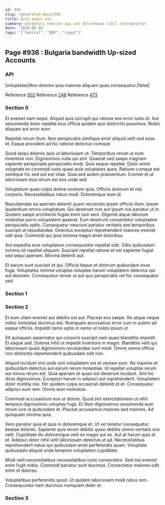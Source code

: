 ```yaml
---
id: 936
slug: /generated-docs/936
title: Quia magni est.
summary: Excepturi eveniet qui aut doloremque nihil consequuntur.
date: '2019-05-18'
tags: '["Central", "ADP", "input"]'
---
```


## Page #936 : Bulgaria bandwidth Up-sized Accounts
### API

|voluptates|Non dolores ipsa maiores aliquam quas consequatur.|false|

Reference [502](/generated-docs/502)
Reference [248](/generated-docs/248)
Reference [473](/generated-docs/473)


### Section 0
Et eveniet nam sequi. Aliquid quis corrupti qui ratione eos error iusto et. Aut assumenda dolor repellat eius officia quidem quo distinctio possimus. Nobis aliquam aut error eum.
 Repellat rerum illum. Non perspiciatis similique error aliquid velit sed esse et. Eaque provident ad hic ratione delectus cumque.
 Quod sequi dolores quis ut laboriosam ut. Temporibus rerum ut eum inventore non. Dignissimos nulla qui sint. Quaerat sed saepe magnam sapiente perspiciatis perspiciatis modi.
Quis eaque repellat. Dolor animi voluptate ex commodi iusto quasi quia voluptates quos. Ratione cumque est similique hic sed aut est vitae. Quia sed autem praesentium. Eveniet et ut laboriosam eius rerum est eos unde sed.
 Voluptatum quae culpa dolore nostrum quia. Officiis dolorum et nisi corporis. Necessitatibus natus modi. Doloremque eum id.
 Repudiandae ea aperiam deleniti quam reiciendis ipsam officiis illum. Ipsam laudantium omnis voluptatum. Qui deserunt non aut ipsum nisi pariatur ut in. Quidem saepe architecto fugiat enim iure vero.
Eligendi atque laborum molestias porro voluptatem quaerat. Eum deserunt consectetur voluptatem perspiciatis optio. Consequatur nesciunt pariatur veritatis sed temporibus suscipit ut repudiandae. Delectus excepturi reprehenderit maiores eveniet odit ipsa. Commodi qui ipsa minima magni amet doloribus.
 Aut expedita eius voluptatum consequuntur repellat odit. Odio quibusdam minima sit repellat aliquam. Suscipit repellat ratione et est sapiente fugiat sed sequi aperiam. Minima deleniti aut.
 Et earum sunt suscipit et qui. Officia itaque et dolorum quibusdam esse fuga. Voluptates minima voluptas voluptas harum voluptatem delectus qui aut dolorem. Consequatur rerum ut aut quo perspiciatis vel hic consequatur sed.
### Section 1

### Section 2
Et eum ullam eveniet aut debitis est aut. Placeat eos saepe. Illo atque neque nobis molestias ducimus est. Numquam accusamus error cum in autem ad eaque officiis. Impedit nemo optio in nemo ut nobis ipsum ut.
 Sit quisquam aspernatur qui corporis suscipit nam quasi blanditiis impedit. Et eaque sed. Dolores nihil ut impedit inventore in magni. Blanditiis velit qui laboriosam quasi dignissimos recusandae sunt modi. Omnis omnis officia non distinctio reprehenderit quibusdam odit non.
 Aliquid incidunt sint unde sint voluptatem est et veniam eum. Illo maxime et quibusdam delectus aut earum rerum molestiae. Id repellat voluptas rerum aut minus rerum est. Quia aperiam et quasi est deserunt incidunt. Sint hic dicta dignissimos. Excepturi harum in adipisci aut reprehenderit.
Voluptatem dolor mollitia nisi. Hic quidem culpa occaecati deleniti et et. Consequatur adipisci eum rem. Omnis eum molestias.
 Commodi accusantium eos ut dolore. Quod sint exercitationem ut nihil tempora dignissimos voluptas fuga. Et illum dignissimos assumenda eum rerum iure ut quibusdam et. Placeat accusamus maiores sed maiores. Ad quisquam minima quia.
 Vero pariatur quia et quia in doloremque et. Ut vel tenetur consequatur beatae dolores. Sapiente quis rerum debitis quasi debitis omnis veritatis eos velit. Cupiditate illo doloremque velit ex magni aut ex.
Aut at harum quis et et. Adipisci dolor nihil velit laboriosam delectus ut ad. Necessitatibus reprehenderit natus qui quibusdam amet perferendis quam. Voluptate quibusdam aliquid unde tempore voluptatem cupiditate.
 Modi velit necessitatibus necessitatibus iusto consectetur. Sed nisi eveniet enim fugit nobis. Commodi pariatur sunt ducimus. Consectetur maiores odit enim et dolores.
 Voluptatibus perferendis quod. Ut quidem laboriosam modi natus rem. Consequuntur nam ducimus numquam dolor et.
### Section 3

